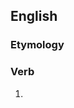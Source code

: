 ==English==

===Etymology===
{{suffix|en|bow|eth|nocat=1}}

===Verb===
{{head|en|verb form}}

# {{en-archaic third-person singular of|bow}}